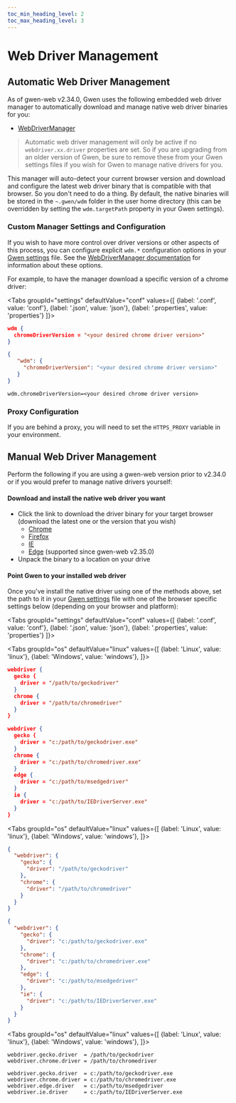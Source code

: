 ```yaml
--- 
toc_min_heading_level: 2
toc_max_heading_level: 3
---
```



# Web Driver Management

## Automatic Web Driver Management

As of gwen-web v2.34.0, Gwen uses the following embedded web driver manager to automatically download and manage native web driver binaries for you:
- [WebDriverManager](https://github.com/bonigarcia/webdrivermanager)

> Automatic web driver management will only be active if no `webdriver.xx.driver` properties are set. So if you are upgrading from an older version of Gwen, be sure to remove these from your Gwen settings files if you wish for Gwen to manage native drivers for you.

This manager will auto-detect your current browser version and download and configure the latest web driver binary that is compatible with that browser. So you don't need to do a thing. By default, the native binaries will be stored in the `~.gwen/wdm` folder in the user home directory (this can be overridden by setting the `wdm.targetPath` property in your Gwen settings).

### Custom Manager Settings and Configuration

If you wish to have more control over driver versions or other aspects of this process, you can configure explicit `wdm.*` configuration options in your [Gwen settings](/docs/settings) file. See the [WebDriverManager documentation](https://bonigarcia.dev/webdrivermanager/#driver_management_config) for information about these options.

For example, to have the manager download a specific version of a chrome driver:

<Tabs
  groupId="settings"
  defaultValue="conf"
  values={[
    {label: '.conf', value: 'conf'},
    {label: '.json', value: 'json'},
    {label: '.properties', value: 'properties'}
  ]}>

<TabItem value="conf">

```json
wdm {
  chromeDriverVersion = "<your desired chrome driver version>"
}
```

</TabItem>

<TabItem value="json">

```json
{
   "wdm": {
     "chromeDriverVersion": "<your desired chrome driver version>"
   }
}
```

</TabItem>

<TabItem value="properties">

```properties
wdm.chromeDriverVersion=<your desired chrome driver version>
```

</TabItem>

</Tabs>

### Proxy Configuration

If you are behind a proxy, you will need to set the `HTTPS_PROXY` variable in your environment.

## Manual Web Driver Management

Perform the following if you are using a gwen-web version prior to v2.34.0 or if you would prefer to manage native drivers yourself:

#### Download and install the native web driver you want
- Click the link to download the driver binary for your target browser (download the latest one or the version 
  that you wish)
  - [Chrome](https://sites.google.com/chromium.org/driver/)
  - [Firefox](https://github.com/mozilla/geckodriver/releases)
  - [IE](http://selenium-release.storage.googleapis.com/index.html)
  - [Edge](https://docs.microsoft.com/en-us/microsoft-edge/webdriver-chromium) (supported since gwen-web v2.35.0)
- Unpack the binary to a location on your drive

#### Point Gwen to your installed web driver

Once you've install the native driver using one of the methods above, set the path to it in your [Gwen settings](/docs/settings) file with one of the browser specific settings below (depending on your browser and platform):
  
<Tabs
  groupId="settings"
  defaultValue="conf"
  values={[
    {label: '.conf', value: 'conf'},
    {label: '.json', value: 'json'},
    {label: '.properties', value: 'properties'}
  ]}>

<TabItem value="conf">

<Tabs
  groupId="os"
  defaultValue="linux"
  values={[
    {label: 'Linux', value: 'linux'},
    {label: 'Windows', value: 'windows'},
  ]}>

<TabItem value="linux">

```json
webdriver {
  gecko {
    driver = "/path/to/geckodriver"
  }
  chrome {
    driver = "/path/to/chromedriver"
  }
}
```

</TabItem>
<TabItem value="windows">

```json
webdriver {
  gecko {
    driver = "c:/path/to/geckodriver.exe"
  }
  chrome { 
    driver = "c:/path/to/chromedriver.exe"
  }
  edge {
    driver = "c:/path/to/msedgedriver"
  }
  ie {
    driver = "c:/path/to/IEDriverServer.exe"
  }
}
```

</TabItem>
</Tabs>


</TabItem>

<TabItem value="json">

<Tabs
  groupId="os"
  defaultValue="linux"
  values={[
    {label: 'Linux', value: 'linux'},
    {label: 'Windows', value: 'windows'},
  ]}>

<TabItem value="linux">

```json
{
  "webdriver": {
    "gecko": {
      "driver": "/path/to/geckodriver"
    },
    "chrome": {
      "driver": "/path/to/chromedriver"
    }
  }
}
```

</TabItem>
<TabItem value="windows">

```json
{
  "webdriver": {
    "gecko": {
      "driver": "c:/path/to/geckodriver.exe"
    },
    "chrome": { 
      "driver": "c:/path/to/chromedriver.exe"
    },
    "edge": {
      "driver": "c:/path/to/msedgedriver"
    },
    "ie": {
      "driver": "c:/path/to/IEDriverServer.exe"
    }
  }
}
```

</TabItem>
</Tabs>

</TabItem>

<TabItem value="properties">

<Tabs
  groupId="os"
  defaultValue="linux"
  values={[
    {label: 'Linux', value: 'linux'},
    {label: 'Windows', value: 'windows'},
  ]}>

<TabItem value="linux">

```properties
webdriver.gecko.driver  = /path/to/geckodriver
webdriver.chrome.driver = /path/to/chromedriver
```

</TabItem>
<TabItem value="windows">

```properties
webdriver.gecko.driver  = c:/path/to/geckodriver.exe
webdriver.chrome.driver = c:/path/to/chromedriver.exe
webdriver.edge.driver   = c:/path/to/msedgedriver
webdriver.ie.driver     = c:/path/to/IEDriverServer.exe
```

</TabItem>
</Tabs>

</TabItem>

</Tabs>

